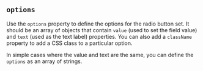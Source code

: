 
## `options`

Use the `options` property to define the options for the radio button set. It
should be an array of objects that contain `value` (used to set the field
value) and `text` (used as the text label) properties. You can also add a
`className` property to add a CSS class to a particular option.

<Example
  Component={Options}
  code={OptionsSrc}
  caption="options"
  undent={2}
  expand
/>

In simple cases where the value and text are the same, you can define the
`options` as an array of strings.

<Example
  Component={Simple}
  code={SimpleSrc}
  caption="options"
  undent={2}
  expand
/>


